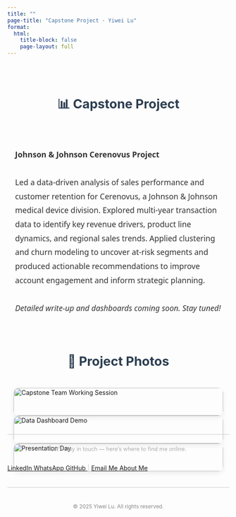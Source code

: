 ```yaml
---
title: ""
page-title: "Capstone Project - Yiwei Lu"
format:
  html:
    title-block: false
    page-layout: full
---
```

<style>
.page-intro {
  max-width: 800px;
  margin: 4em auto 2em;
  font-size: 1.1rem;
  line-height: 1.8;
  color: #333;
  font-family: 'Segoe UI', system-ui, sans-serif;
  padding: 0 1em;
}
.section-title {
  text-align: center;
  font-size: 1.8rem;
  font-weight: 700;
  margin-top: 3em;
  margin-bottom: 1em;
  color: #2c3e50;
}

/* ===== Photo Gallery ===== */
.photo-gallery {
  display: grid;
  grid-template-columns: repeat(auto-fit, minmax(280px, 1fr));
  gap: 1.2rem;
  max-width: 1000px;
  margin: 2em auto;
  padding: 0 1em;
}
.photo-gallery img {
  width: 100%;
  border-radius: 12px;
  box-shadow: 0 4px 12px rgba(0,0,0,0.08);
  transition: transform 0.25s ease, box-shadow 0.25s ease;
  object-fit: cover;
}
.photo-gallery img:hover {
  transform: scale(1.03);
  box-shadow: 0 8px 24px rgba(0,0,0,0.15);
}
</style>

<div class="section-title">📊 Capstone Project</div>

<div class="page-intro">
  <strong>Johnson &amp; Johnson Cerenovus Project</strong><br><br>
  Led a data-driven analysis of sales performance and customer retention for Cerenovus, a Johnson &amp; Johnson medical device division. 
  Explored multi-year transaction data to identify key revenue drivers, product line dynamics, and regional sales trends. 
  Applied clustering and churn modeling to uncover at-risk segments and produced actionable recommendations 
  to improve account engagement and inform strategic planning. <br><br>
  <em>Detailed write-up and dashboards coming soon. Stay tuned!</em>
</div>

<!-- ===== Photo Section ===== -->
<div class="section-title">📸 Project Photos</div>

<div class="photo-gallery">
  <img src="/images/capstone1.jpg" alt="Capstone Team Working Session">
  <img src="/images/capstone2.jpg" alt="Data Dashboard Demo">
  <img src="/images/capstone3.jpeg" alt="Presentation Day">
</div>

<div aria-hidden="true" style="border-top: 1px solid #ccc; margin: 1.5em 0;"></div>

<p style="text-align: center; color: #aaa; font-size: 0.9em; margin-top: 2em;">
  Let’s stay in touch — here’s where to find me online.
</p>

<div class="connect-container" style="display: flex; flex-wrap: wrap; gap: 1em; align-items: center;">
  <a href="https://www.linkedin.com/in/yiwei-lu78" class="btn" target="_blank">
    <i class="bi bi-linkedin"></i> LinkedIn
  </a>
  <a href="https://wa.me/6266736276" class="btn" target="_blank">
    <i class="bi bi-whatsapp"></i> WhatsApp
  </a>
  <a href="https://github.com/lywww88" class="btn" target="_blank">
    <i class="bi bi-github"></i> GitHub
  </a>
  <span style="color: #ccc;">|</span>
  <a href="mailto:yiweilu36@uci.edu" class="btn">
    <i class="bi bi-envelope"></i> Email Me
  </a>
  <a href="https://lywww88.github.io/about.html" class="btn">
    <i class="bi bi-person-circle"></i> About Me
  </a>
</div>

<div aria-hidden="true" style="border-top: 1px solid #ccc; margin: 1.5em 0;"></div>

<p style="text-align: center; color: #888; font-size: 0.85em; margin-top: 3em;">
  © 2025 Yiwei Lu. All rights reserved.
</p>
